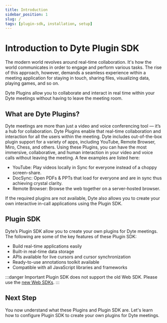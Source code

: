 ```yaml
---
title: Introduction
sidebar_position: 1
slug: /
tags: [plugin-sdk, installation, setup]
---
```


# Introduction to Dyte Plugin SDK

The modern world revolves around real-time collaboration. It's how the world
communicates in order to engage and perform various tasks. The rise of this
approach, however, demands a seamless experience within a meeting application
for staying in touch, sharing files, visualizing data, playing games, and so on.

Dyte Plugins allow you to collaborate and interact in real time within your Dyte
meetings without having to leave the meeting room.

## What are Dyte Plugins?

Dyte meetings are more than just a video and voice conferencing tool — it’s a
hub for collaboration. Dyte Plugins enable that real-time collaboration and
interaction for all the users within the meeting. Dyte includes out-of-the-box
plugin support for a variety of apps, including YouTube, Remote Browser, Miro,
Chess, and others. Using these Plugins, you can have the most immersive,
collaborative, and human interaction in your video and voice calls without
leaving the meeting. A few examples are listed here:

- YouTube: Play videos locally in Sync for everyone instead of a choppy
  screen-share.
- DocSync: Open PDFs & PPTs that load for everyone and are in sync thus
  achieving crystal clarity.
- Remote Browser: Browse the web together on a server-hosted browser.

If the required plugins are not available, Dyte also allows you to create your
own interactive in-call applications using the Plugin SDK.

## Plugin SDK

Dyte’s Plugin SDK allow you to create your own plugins for Dyte meetings. The
following are some of the key features of these Plugin SDK:

- Build real-time applications easily
- Built-in real-time data storage
- APIs available for live cursors and cursor synchronization
- Ready-to-use annotations toolkit available
- Compatible with all JavaScript libraries and frameworks

:::danger Important Plugin SDK does not support the old Web SDK. Please use the
[new Web SDKs](/react-ui-kit). :::

## Next Step

You now understand what these Plugins and Plugin SDK are. Let's learn how to
configure Plugin SDK to create your own plugins for Dyte meetings.
